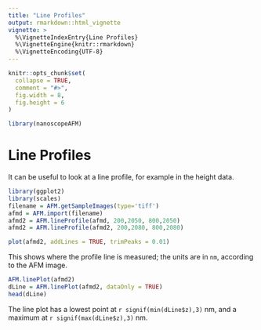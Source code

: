 ```yaml
---
title: "Line Profiles"
output: rmarkdown::html_vignette
vignette: >
  %\VignetteIndexEntry{Line Profiles}
  %\VignetteEngine{knitr::rmarkdown}
  %\VignetteEncoding{UTF-8}
---
```


```r
knitr::opts_chunk$set(
  collapse = TRUE,
  comment = "#>",
  fig.width = 8,
  fig.height = 6
)
```

```r
library(nanoscopeAFM)
```

# Line Profiles

It can be useful to look at a line profile, for example in the height data.

```r
library(ggplot2)
library(scales)
filename = AFM.getSampleImages(type='tiff')
afmd = AFM.import(filename)
afmd2 = AFM.lineProfile(afmd, 200,2050, 800,2050)
afmd2 = AFM.lineProfile(afmd2, 200,2080, 800,2080)

plot(afmd2, addLines = TRUE, trimPeaks = 0.01)
```

This shows where the profile line is measured; the units are in `nm`, according to the AFM image.

```r
AFM.linePlot(afmd2)
dLine = AFM.linePlot(afmd2, dataOnly = TRUE)
head(dLine)
```

The line plot has a lowest point at `r signif(min(dLine$z),3)` nm, and a maximum at `r signif(max(dLine$z),3)` nm.
